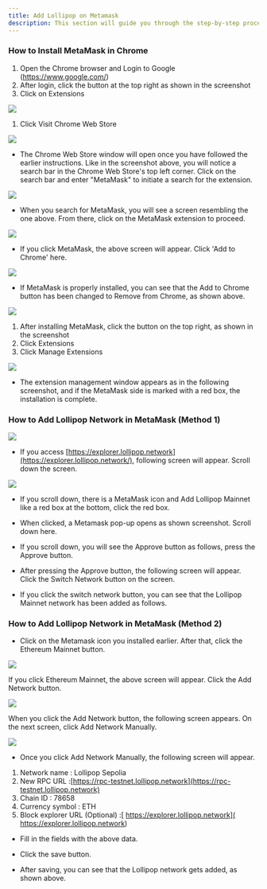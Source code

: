 ```yaml
---
title: Add Lollipop on Metamask
description: This section will guide you through the step-by-step process of installing the MetaMask wallet in your Chrome browser. Additionally, we will delve into the procedure for adding the Lollipop network to the MetaMask wallet.
---
```


### How to Install MetaMask in Chrome

1.  Open the Chrome browser and Login to Google (https://www.google.com/)
1.  After login, click the button at the top right as shown in the screenshot
1.  Click on Extensions
<Frame>
  <img src="/images/install_metamask_0.png" />
</Frame>

1.  Click Visit Chrome Web Store

<Frame>
  <img src="/images/install_metamask_1.png" />
</Frame>

-   The Chrome Web Store window will open once you have followed the earlier instructions. Like in the screenshot above, you will notice a search bar in the Chrome Web Store's top left corner. Click on the search bar and enter "MetaMask" to initiate a search for the extension.

<Frame>
  <img src="/images/install_metamask_2.png" />
</Frame>

-   When you search for MetaMask, you will see a screen resembling the one above. From there, click on the MetaMask extension to proceed.

<Frame>
  <img src="/images/install_metamask_3.png" />
</Frame>

-   If you click MetaMask, the above screen will appear. Click 'Add to Chrome' here.

<Frame>
  <img src="/images/install_metamask_4.png" />
</Frame>

-   If MetaMask is properly installed, you can see that the Add to Chrome button has been changed to Remove from Chrome, as shown above.

<Frame>
  <img src="/images/install_metamask_5.png" />
</Frame>

1.  After installing MetaMask, click the button on the top right, as shown in the screenshot
1.  Click Extensions
1.  Click Manage Extensions

<Frame>
  <img src="/images/install_metamask_6.png" />
</Frame>

-   The extension management window appears as in the following screenshot, and if the MetaMask side is marked with a red box, the installation is complete.

### How to Add Lollipop Network in MetaMask (Method 1)

<Frame>
  <img src="/images/explorer.png" />
</Frame>

-   If you access [https://explorer.lollipop.network](https://explorer.lollipop.network/), following screen will appear. Scroll down the screen.

<Frame caption="Add Network in MetaMask">
  <img src="/images/add-network-on-metamask.png" />
</Frame>

-   If you scroll down, there is a MetaMask icon and Add Lollipop Mainnet like a red box at the bottom, click the red box.

-   When clicked, a Metamask pop-up opens as shown screenshot. Scroll down here.

-   If you scroll down, you will see the Approve button as follows, press the Approve button.

-   After pressing the Approve button, the following screen will appear. Click the Switch Network button on the screen.

-   If you click the switch network button, you can see that the Lollipop Mainnet network has been added as follows.

### How to Add Lollipop Network in MetaMask (Method 2)

-   Click on the Metamask icon you installed earlier. After that, click the Ethereum Mainnet button.

<Frame>
  <img src="/images/add_network_1.png" />
</Frame>

If you click Ethereum Mainnet, the above screen will appear. Click the Add Network button.

<Frame>
  <img src="/images/add_network_2.png" />
</Frame>

When you click the Add Network button, the following screen appears. On the next screen, click Add Network Manually.

<Frame>
  <img src="/images/add_network_3.png" />
</Frame>

-   Once you click Add Network Manually, the following screen will appear.

1.  Network name : Lollipop Sepolia
1.  New RPC URL :[https://rpc-testnet.lollipop.network](https://rpc-testnet.lollipop.network)
1.  Chain ID : 78658
1.  Currency symbol : ETH
1.  Block explorer URL (Optional) :[	https://explorer.lollipop.network](	https://explorer.lollipop.network)

-   Fill in the fields with the above data.

-   Click the save button.

-   After saving, you can see that the Lollipop network gets added, as shown above.